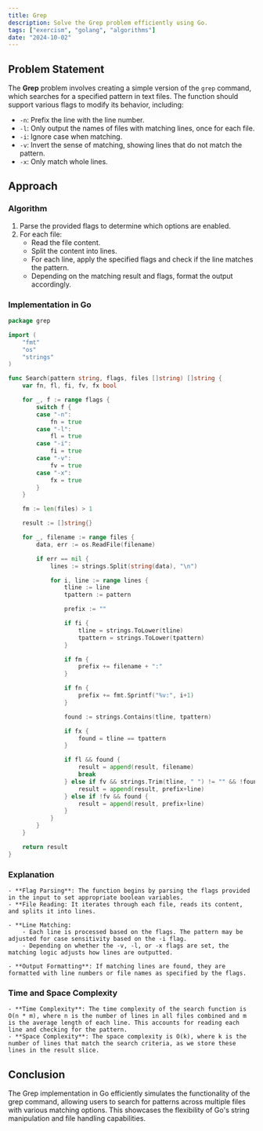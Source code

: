```yaml
---
title: Grep
description: Solve the Grep problem efficiently using Go.
tags: ["exercism", "golang", "algorithms"]
date: "2024-10-02"
---
```


## Problem Statement

The **Grep** problem involves creating a simple version of the `grep` command, which searches for a specified pattern in text files. The function should support various flags to modify its behavior, including:

- `-n`: Prefix the line with the line number.
- `-l`: Only output the names of files with matching lines, once for each file.
- `-i`: Ignore case when matching.
- `-v`: Invert the sense of matching, showing lines that do not match the pattern.
- `-x`: Only match whole lines.

## Approach

### Algorithm

1. Parse the provided flags to determine which options are enabled.
2. For each file:
   - Read the file content.
   - Split the content into lines.
   - For each line, apply the specified flags and check if the line matches the pattern.
   - Depending on the matching result and flags, format the output accordingly.

### Implementation in Go

```go
package grep

import (
	"fmt"
	"os"
	"strings"
)

func Search(pattern string, flags, files []string) []string {
	var fn, fl, fi, fv, fx bool

	for _, f := range flags {
		switch f {
		case "-n":
			fn = true
		case "-l":
			fl = true
		case "-i":
			fi = true
		case "-v":
			fv = true
		case "-x":
			fx = true
		}
	}

	fm := len(files) > 1

	result := []string{}

	for _, filename := range files {
		data, err := os.ReadFile(filename)

		if err == nil {
			lines := strings.Split(string(data), "\n")

			for i, line := range lines {
				tline := line
				tpattern := pattern

				prefix := ""

				if fi {
					tline = strings.ToLower(tline)
					tpattern = strings.ToLower(tpattern)
				}

				if fm {
					prefix += filename + ":"
				}

				if fn {
					prefix += fmt.Sprintf("%v:", i+1)
				}

				found := strings.Contains(tline, tpattern)

				if fx {
					found = tline == tpattern
				}

				if fl && found {
					result = append(result, filename)
					break
				} else if fv && strings.Trim(tline, " ") != "" && !found {
					result = append(result, prefix+line)
				} else if !fv && found {
					result = append(result, prefix+line)
				}
			}
		}
	}

	return result
}
```

### Explanation
    - **Flag Parsing**: The function begins by parsing the flags provided in the input to set appropriate boolean variables.
    - **File Reading: It iterates through each file, reads its content, and splits it into lines.
    
    - **Line Matching:
        - Each line is processed based on the flags. The pattern may be adjusted for case sensitivity based on the -i flag.
        - Depending on whether the -v, -l, or -x flags are set, the matching logic adjusts how lines are outputted.
        
    - **Output Formatting**: If matching lines are found, they are formatted with line numbers or file names as specified by the flags.

### Time and Space Complexity
    - **Time Complexity**: The time complexity of the search function is O(n * m), where n is the number of lines in all files combined and m is the average length of each line. This accounts for reading each line and checking for the pattern.
    - **Space Complexity**: The space complexity is O(k), where k is the number of lines that match the search criteria, as we store these lines in the result slice.

## Conclusion
The Grep implementation in Go efficiently simulates the functionality of the grep command, allowing users to search for patterns across multiple files with various matching options. This showcases the flexibility of Go's string manipulation and file handling capabilities.